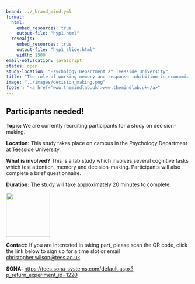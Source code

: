 ```yaml
---
brand: ../_brand_mind.yml
format: 
  html:
    embed_resources: true
    output-file: "hyp1.html"
  revealjs: 
    embed_resources: true
    output-file: "hyp1_slide.html"
    width: 1500
email-obfuscation: javascript 
status: open
study-location: "Psychology Department at Teesside University"
title: "The role of working memory and response inhibition in economic decision making"
image: "../images/decision_making.png"
footer: "<a href='www.themindlab.uk'>www.themindlab.uk</a>" 
---
```


## Participants needed! {.smaller}

**Topic:** We are currently recruiting participants for a study on decision-making. 

**Location:** This study takes place on campus in the Psychology Department at Teesside University.

**What is involved?** This is a lab study which involves several cognitive tasks which test attention, memory and decision-making. Participants will also complete a brief questionnaire.

**Duration:** The study will take approximately 20 minutes to complete.

<img src="../images/study_qr.png" width="120  "> <br />

**Contact:** If you are interested in taking part, please scan the QR code, click the link below to sign up for a time slot or email [christopher.wilson@tees.ac.uk](mailto:christopher.wilson@tees.ac.uk?subject=Research%20Participation&body=I%20would%20like%20to%20take%20part%20in%20your%20research%20study.).

**SONA:** [https://tees.sona-systems.com/default.aspx?p_return_experiment_id=1220](https://tees.sona-systems.com/default.aspx?p_return_experiment_id=1220)